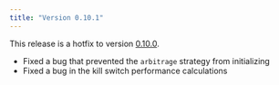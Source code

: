 ```yaml
---
title: "Version 0.10.1"
---
```


This release is a hotfix to version [0.10.0](/release-notes/0.10.0).

- Fixed a bug that prevented the `arbitrage` strategy from initializing
- Fixed a bug in the kill switch performance calculations
